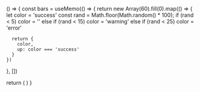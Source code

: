 () => {
  const bars = useMemo(() => {
    return new Array(60).fill(0).map(() => {
      let color = 'success'
      const rand = Math.floor(Math.random() * 100);
      if (rand < 5) color = ''
      else if (rand < 15) color = 'warning'
      else if (rand < 25) color = 'error'

      return {
        color,
        up: color === 'success'
      }
    })
  }, [])

  return (
    <Uptime
      label='Server status'
      showUptimePercent
      bars={bars}
      startDate='60 days ago'
      endDate='Today'
    />
  )
}
